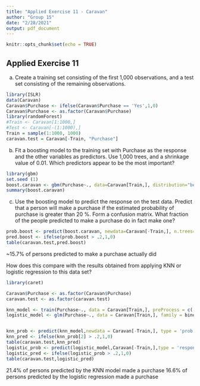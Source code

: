 ---
title: "Applied Exercise 11 - Caravan"
author: "Group 15"
date: "2/28/2021"
output: pdf_document
---

```{r setup, include=FALSE}
knitr::opts_chunk$set(echo = TRUE)
```

## Applied Exercise 11

(a) Create a training set consisting of the first 1,000 observations,
and a test set consisting of the remaining observations.

```{r }
library(ISLR)
data(Caravan)
Caravan$Purchase <- ifelse(Caravan$Purchase == 'Yes',1,0)
Caravan$Purchase <- as.factor(Caravan$Purchase)
library(randomForest)
#Train <- Caravan[1:1000,]
#Test <- Caravan[-(1:1000),]
Train = sample(1:1000, 1000)
caravan.test = Caravan[-Train, "Purchase"]
```

(b) Fit a boosting model to the training set with Purchase as the
response and the other variables as predictors. Use 1,000 trees,
and a shrinkage value of 0.01. Which predictors appear to be
the most important?

```{r, warning=FALSE}
library(gbm)
set.seed (1)
boost.caravan <- gbm(Purchase~., data=Caravan[Train,], distribution="bernoulli", n.trees=1000, interaction.depth=4, shrinkage=0.01)
summary(boost.caravan)
```

(c) Use the boosting model to predict the response on the test data.
Predict that a person will make a purchase if the estimated probability
of purchase is greater than 20 %. Form a confusion matrix.
What fraction of the people predicted to make a purchase
do in fact make one?

```{r}
prob.boost <- predict(boost.caravan, newdata=Caravan[-Train,], n.trees=1000, type = 'response')
pred.boost <- ifelse(prob.boost > .2,1,0)
table(caravan.test,pred.boost)

```
~15.7% of persons predicted to make a purchase actually did

How does this compare with the results obtained from applying KNN or logistic regression to this data
set?

```{r,warning=FALSE}
library(caret)

Caravan$Purchase <- as.factor(Caravan$Purchase)
caravan.test <- as.factor(caravan.test)

knn_model <- train(Purchase~., data = Caravan[Train,], preProcess = c('center','scale'))
logistic_model <- glm(Purchase~., data = Caravan[Train,], family = binomial)


knn_prob <- predict(knn_model,newdata = Caravan[-Train,], type = 'prob')
knn_pred <- ifelse(knn_prob[2] > .2,1,0)
table(caravan.test,knn_pred)
logistic_prob <- predict(logistic_model,Caravan[-Train,],type = 'response')
logistic_pred <- ifelse(logistic_prob > .2,1,0)
table(caravan.test,logistic_pred)

```
21.4% of persons predicted by the KNN model made a purchase
16.6% of persons predicted by the logistic regression made a purchase 
